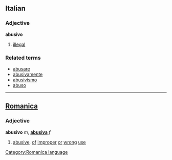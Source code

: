 ==Italian==
===Adjective===
'''abusivo''' 

# [[illegal]]

===Related terms===
*[[abusare]]
*[[abusivamente]]
*[[abusivismo]]
*[[abuso]]

----

==[[Romanica]]==
[[Category:Romanica language]]
===Adjective===
'''abusivo''' ''m'', '''[[abusiva]]''' ''f''

#[[abusive]], [[of]] [[improper]] [[or]] [[wrong]] [[use]]